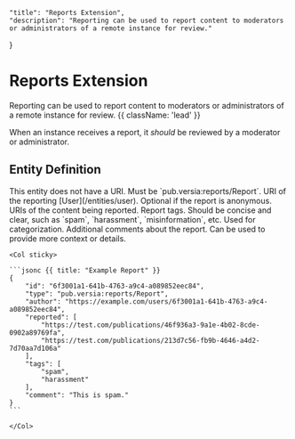     "title": "Reports Extension",
    "description": "Reporting can be used to report content to moderators or administrators of a remote instance for review."
}

# Reports Extension

Reporting can be used to report content to moderators or administrators of a remote instance for review. {{ className: 'lead' }}

When an instance receives a report, it *should* be reviewed by a moderator or administrator.

## Entity Definition

<Row>
    <Col>
        <Properties>
            <Property name="uri" type="null" required={false}>
                This entity does not have a URI.
            </Property>
            <Property name="type" type="string" required={true}>
                Must be `pub.versia:reports/Report`.
            </Property>
            <Property name="author" type="URI" required={false} typeLink="/types#uri">
                URI of the reporting [User](/entities/user). Optional if the report is anonymous.
            </Property>
            <Property name="reported" type="URI[]" required={true} typeLink="/types#uri">
                URIs of the content being reported.
            </Property>
            <Property name="tags" type="string[]" required={true}>
                Report tags. Should be concise and clear, such as `spam`, `harassment`, `misinformation`, etc. Used for categorization.
            </Property>
            <Property name="comment" type="string" required={false}>
                Additional comments about the report. Can be used to provide more context or details.
            </Property>
        </Properties>
    </Col>

    <Col sticky>

    ```jsonc {{ title: "Example Report" }}
    {
        "id": "6f3001a1-641b-4763-a9c4-a089852eec84",
        "type": "pub.versia:reports/Report",
        "author": "https://example.com/users/6f3001a1-641b-4763-a9c4-a089852eec84",
        "reported": [
            "https://test.com/publications/46f936a3-9a1e-4b02-8cde-0902a89769fa",
            "https://test.com/publications/213d7c56-fb9b-4646-a4d2-7d70aa7d106a"
        ],
        "tags": [
            "spam",
            "harassment"
        ],
        "comment": "This is spam."
    }
    ```

    </Col>
</Row>